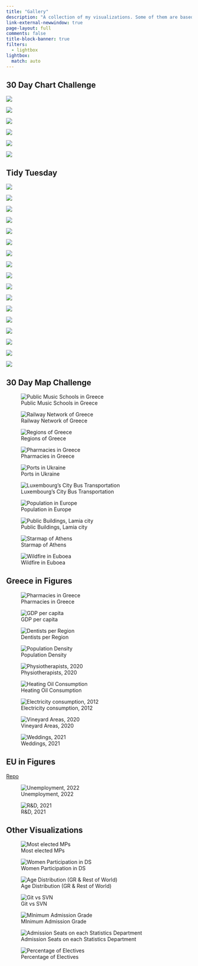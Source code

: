 ```yaml
---
title: "Gallery"
description: "A collection of my visualizations. Some of them are based on popular challenges such as [#TidyTuesday](https://github.com/rfordatascience/tidytuesday) and [#30DayMapChallenge](https://github.com/tjukanovt/30DayMapChallenge). The collection is not restricted to those, as I find from time to time interesting datasets to work with."
link-external-newwindow: true
page-layout: full
comments: false
title-block-banner: true
filters:
  - lightbox
lightbox:
  match: auto
---
```


## 30 Day Chart Challenge

::: grid
::: {.g-col-12 .g-col-md-6}
![](https://github.com/stesiam/30DayChartChallenge/blob/main/2024/day1/day1-2024-cc.png?raw=true){group="plot"}
:::

::: {.g-col-12 .g-col-md-6}
![](https://github.com/stesiam/30DayChartChallenge/blob/main/2024/day4/day4-2024-cc.png?raw=true){group="plot"}
:::

::: {.g-col-12 .g-col-md-6}
![](https://github.com/stesiam/30DayChartChallenge/blob/main/2024/day15/day15_dark-2024-cc.png?raw=true){group="plot"}
:::

::: {.g-col-12 .g-col-md-6}
![](https://github.com/stesiam/30DayChartChallenge/blob/main/2024/day23/day23-2024-cc.png?raw=true){group="plot"}
:::

::: {.g-col-12 .g-col-md-6}
![](https://github.com/stesiam/30DayChartChallenge/blob/main/2024/day26/day26-2024-cc.png?raw=true){group="plot"}
:::

::: {.g-col-12 .g-col-md-6}
![](https://github.com/stesiam/30DayChartChallenge/blob/main/2024/day28/day28-2024-cc.png?raw=true){group="plot"}
:::

:::

## Tidy Tuesday

::: grid
::: {.g-col-12 .g-col-md-4}
![](https://github.com/stesiam/tidytuesday/blob/main/2023/w06/w06-2023-tt.png?raw=true){group="plot"}
:::

::: {.g-col-12 .g-col-md-4}
![](https://github.com/stesiam/tidytuesday/blob/main/2023/w10/w10-2023-tt.png?raw=true){group="plot"}
:::

::: {.g-col-12 .g-col-md-4}
![](https://github.com/stesiam/tidytuesday/blob/main/2023/w15/w15-2023-tt.png?raw=true){group="plot"}
:::

::: {.g-col-12 .g-col-md-6}
![](https://github.com/stesiam/tidytuesday/blob/main/2023/w17/w17-2023-tt.png?raw=true){group="plot"}
:::

::: {.g-col-12 .g-col-md-6}
![](https://github.com/stesiam/tidytuesday/blob/main/2023/w33/w33-2023-tt.png?raw=true){group="plot"}
:::


::: {.g-col-12 .g-col-md-6}
![](https://github.com/stesiam/tidytuesday/blob/main/2023/w24/w24-2023-tt.png?raw=true){group="plot"}
:::

::: {.g-col-12 .g-col-md-6}
![](https://github.com/stesiam/tidytuesday/blob/main/2023/w29/w29-2023-tt.png?raw=true){group="plot"}
:::


::: {.g-col-12 .g-col-md-6}
![](https://github.com/stesiam/tidytuesday/blob/main/2023/w36/w36-2023-tt.png?raw=true){group="plot"}
:::

::: {.g-col-12 .g-col-md-6}
![](https://github.com/stesiam/tidytuesday/blob/main/2023/w37/w37-2023-tt.png?raw=true){group="plot"}
:::

::: {.g-col-12 .g-col-md-6}
![](https://github.com/stesiam/tidytuesday/blob/main/2023/w38/w38-2023-tt.png?raw=true){group="plot"}
:::

::: {.g-col-12 .g-col-md-6}
![](https://github.com/stesiam/tidytuesday/blob/main/2023/w41/w41-2023-tt.png?raw=true){group="plot"}
:::


::: {.g-col-12 .g-col-md-6}
![](https://github.com/stesiam/tidytuesday/blob/main/2023/w44/w44-2023-tt.png?raw=true){group="plot"}
:::


::: {.g-col-12 .g-col-md-6}
![](https://github.com/stesiam/tidytuesday/blob/main/2023/w46/w46-2023-tt.png?raw=true){group="plot"}
:::

::: {.g-col-12 .g-col-md-6}
![](https://github.com/stesiam/tidytuesday/blob/main/2023/w48/w48-2023-tt.png?raw=true){group="plot"}
:::

::: {.g-col-12 .g-col-md-6}
![](https://github.com/stesiam/tidytuesday/blob/main/2023/w49/w49-2023-tt.png?raw=true){group="plot"}
:::

::: {.g-col-12 .g-col-md-6}
![](https://github.com/stesiam/tidytuesday/blob/main/2024/w4/w4-2024-tt.png?raw=true){group="plot"}
:::

::: {.g-col-12 .g-col-md-6}
![](https://github.com/stesiam/tidytuesday/blob/main/2024/w9/w9-2024-tt.png?raw=true){group="plot"}
:::

:::


## 30 Day Map Challenge

::: grid
::: {.g-col-12 .g-col-md-4}
![Public Music Schools in Greece](https://github.com/stesiam/30DayMapChallenge/blob/main/Day%201%20-%20Points/d1-2022-30dmc.png?raw=true){group="plot"}
:::

::: {.g-col-12 .g-col-md-4}
![Railway Network of Greece](https://github.com/stesiam/30DayMapChallenge/blob/main/Day%202%20-%20Lines/d2-2022-30dmc.png?raw=true){group="plot"}
:::

::: {.g-col-12 .g-col-md-4}
![Regions of Greece](https://github.com/stesiam/30DayMapChallenge/blob/main/Day%203%20-%20Polygons/d3-2022-30dmc.png?raw=true){group="plot"}
:::

::: {.g-col-12 .g-col-md-4}
![Pharmacies in Greece](https://github.com/stesiam/30DayMapChallenge/blob/main/Day%204%20-%20Green/d4-2022-30dmc.png?raw=true){group="plot"}
:::

::: {.g-col-12 .g-col-md-4}
![Ports in Ukraine](https://github.com/stesiam/30DayMapChallenge/blob/main/Day%205%20-%20Ukraine/d5-2022-30dmc.png?raw=true){group="plot"}
:::

::: {.g-col-12 .g-col-md-4}
![Luxembourg's City Bus Transportation](https://github.com/stesiam/30DayMapChallenge/blob/main/Day%206%20-%20Network/d6-2022-30dmc.png?raw=true){group="plot"}
:::

::: {.g-col-12 .g-col-md-4}
![Population in Europe](https://github.com/stesiam/30DayMapChallenge/blob/main/Day%207%20-%20Raster/d7-2022-30dmc.png?raw=true){group="plot"}
:::

::: {.g-col-12 .g-col-md-4}
![Public Buildings, Lamia city](https://github.com/stesiam/30DayMapChallenge/blob/main/Day%208%20-%20OSM/d8-2022-30dmc.png?raw=true){group="plot"}
:::

::: {.g-col-12 .g-col-md-4}
![Starmap of Athens](https://github.com/stesiam/30DayMapChallenge/blob/main/Day%209%20-%20Space/d9-2022-30dmc.png?raw=true){group="plot"}
:::

::: {.g-col-12 .g-col-md-4}
![Wildfire in Euboea](https://github.com/stesiam/30DayMapChallenge/blob/main/Day%2011%20-%20Red/d11-2022-30dmc.png?raw=true){group="plot"}
:::


:::

## Greece in Figures

::: grid
::: {.g-col-12 .g-col-md-4}
![Pharmacies in Greece](https://github.com/stesiam/30DayMapChallenge/blob/main/Day%204%20-%20Green/d4-2022-30dmc.png?raw=true){group="plot"}
:::

::: {.g-col-12 .g-col-md-4}
![GDP per capita](https://github.com/stesiam/Greece-In-Figures/blob/main/GIF-1/GIF-1.png?raw=true){group="plot"}
:::

::: {.g-col-12 .g-col-md-4}
![Dentists per Region](https://github.com/stesiam/Greece-In-Figures/blob/main/GIF-2/GIF-2.png?raw=true){group="plot"}
:::

::: {.g-col-12 .g-col-md-4}
![Population Density](https://github.com/stesiam/Greece-In-Figures/blob/main/GIF-3/GIF-3.png?raw=true){group="plot"}
:::

::: {.g-col-12 .g-col-md-4}
![Physiotherapists, 2020](https://github.com/stesiam/Greece-In-Figures/blob/main/GIF-4/GIF-4.png?raw=true){group="plot"}
:::

::: {.g-col-12 .g-col-md-4}
![Heating Oil Consumption](https://github.com/stesiam/Greece-In-Figures/blob/main/GIF-5/GIF-5.png?raw=true){group="plot"}
:::

::: {.g-col-12 .g-col-md-4}
![Electricity consumption, 2012](https://github.com/stesiam/Greece-In-Figures/blob/main/GIF-6/GIF-6.png?raw=true){group="plot"}
:::

::: {.g-col-12 .g-col-md-4}
![Vineyard Areas, 2020](https://github.com/stesiam/Greece-In-Figures/blob/main/GIF-7/GIF-7.png?raw=true){group="plot"}
:::

::: {.g-col-12 .g-col-md-4}
![Weddings, 2021](https://github.com/stesiam/Greece-In-Figures/blob/main/GIF-8/GIF-8.png?raw=true){group="plot"}
:::
:::

## EU in Figures
[Repo](https://github.com/stesiam/EU-In-Figures)

::: grid
::: {.g-col-12 .g-col-md-4}
![Unemployment, 2022](https://github.com/stesiam/EU-In-Figures/blob/main/EIF-1/EIF-1.png?raw=true){group="plot"}
:::

::: {.g-col-12 .g-col-md-4}
![R&D, 2021](https://github.com/stesiam/EU-In-Figures/blob/main/EIF-2/EIF-2.png?raw=true){group="plot"}
:::
:::


## Other Visualizations

::: grid
::: {.g-col-12 .g-col-md-6}
![Most elected MPs](english/2022-10-10-EDA-Greek-Parliament/2022-10-10-EDA-Greek-Parliament_files/figure-html/fig-1.png){group="plot"}
:::

::: {.g-col-12 .g-col-md-6}
![Women Participation in DS](english/2023-05-06-Kaggle-Greek-Community/2023-05-06-Kaggle-Greek-Community_files/figure-html/unnamed-chunk-4-1.png){group="plot"}
:::

::: {.g-col-12 .g-col-md-6}
![Age Distribution (GR & Rest of World)](english/2023-05-06-Kaggle-Greek-Community/2023-05-06-Kaggle-Greek-Community_files/figure-html/unnamed-chunk-5-1.png){group="plot"}
:::

::: {.g-col-12 .g-col-md-6}
![Git vs SVN](english/2022-11-04-Git-Commands/2022-11-04-Git-Commands_files/figure-html/unnamed-chunk-1-1.png){group="plot"}
:::

::: {.g-col-12 .g-col-md-4}
![MInimum Admission Grade](greek/2023-06-20-Studies-in-Statistics-Greek/2023-06-20-Studies-in-Statistics-Greek_files/figure-html/vaseis_eisagogis_plot-1.png){group="plot"}
:::

::: {.g-col-12 .g-col-md-4}
![Admission Seats on each Statistics Department](greek/2023-06-20-Studies-in-Statistics-Greek/2023-06-20-Studies-in-Statistics-Greek_files/figure-html/theseis_eisagogis_plot-1.png){group="plot"}
:::

::: {.g-col-12 .g-col-md-4}
![Percentage of Electives](greek/2023-06-20-Studies-in-Statistics-Greek/2023-06-20-Studies-in-Statistics-Greek_files/figure-html/electives_plot-1.png){group="plot"}
:::

:::
